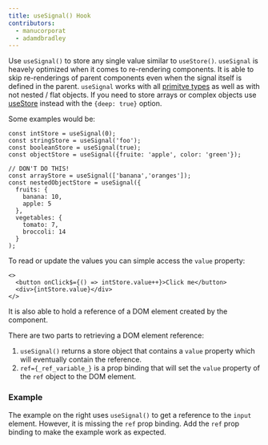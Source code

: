 ```yaml
---
title: useSignal() Hook
contributors:
  - manucorporat
  - adamdbradley
---
```


Use `useSignal()` to store any single value similar to `useStore()`. `useSignal` is heavely optimized when it comes to re-rendering components. It is able to skip re-renderings of parent components even when the signal itself is defined in the parent. `useSignal` works with all [primitve types](https://developer.mozilla.org/en-US/docs/Glossary/Primitive) as well as with not nested / flat objects. If you need to store arrays or complex objects use [useStore](../../../docs/components/state/index.mdx) instead with the `{deep: true}` option.

Some examples would be:

```
const intStore = useSignal(0);
const stringStore = useSignal('foo');
const booleanStore = useSignal(true);
const objectStore = useSignal({fruite: 'apple', color: 'green'});

// DON'T DO THIS!
const arrayStore = useSignal(['banana','oranges']);
const nestedObjectStore = useSignal({
  fruits: {
    banana: 10,
    apple: 5
  },
  vegetables: {
    tomato: 7,
    broccoli: 14
  }
);
```

To read or update the values you can simple access the `value` property:

```
<>
  <button onClick$={() => intStore.value++}>Click me</button>
  <div>{intStore.value}</div>
</>
```

It is also able to hold a reference of a DOM element created by the component.

There are two parts to retrieving a DOM element reference:

1. `useSignal()` returns a store object that contains a `value` property which will eventually contain the reference.
2. `ref={_ref_variable_}` is a prop binding that will set the `value` property of the `ref` object to the DOM element.

### Example

The example on the right uses `useSignal()` to get a reference to the `input` element. However, it is missing the `ref` prop binding. Add the `ref` prop binding to make the example work as expected.

